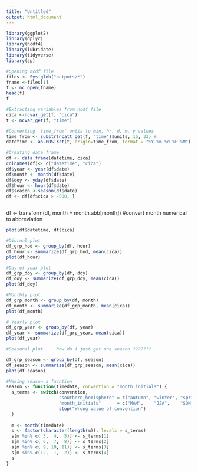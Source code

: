 ```yaml
---
title: "Untitled"
output: html_document
---
```

```r
library(ggplot2)
library(dplyr)
library(ncdf4)
library(lubridate)
library(tidyverse)
library(sp)
```

```r
#Opening ncdf file
files <- Sys.glob("outputs/*")
fname <-files[1]
f <- nc_open(fname)
head(f)
f

#Extracting variables from ncdf file
cica <-ncvar_get(f, "cica")
t <- ncvar_get(f, "time")

#Converting 'time_from' untis to min, hr, d, m, y values
time_from <- substr(ncatt_get(f, "time")$units, 15, 33) #
datetime <- as.POSIXct(t, origin=time_from, format = "%Y-%m-%d %H:%M")

#Creating data frame 
df <- data.frame(datetime, cica)
colnames(df)<- c("datetime", "cica")
df$year <- year(df$date)
df$month <- month(df$date)
df$doy <- yday(df$date)
df$hour <- hour(df$date)
df$season <-season(df$date)
df <- df[df$cica > -500, ]



```

df <- transform(df, month = month.abb[month]) #convert month numerical to abbreviation

```r
plot(df$datetime, df$cica)
```

```r
#Diurnal plot
df_grp_hod <- group_by(df, hour) 
df_hour <- summarize(df_grp_hod, mean(cica)) 
plot(df_hour)
```

```r
#Day of year plot
df_grp_doy <- group_by(df, doy) 
df_doy <- summarize(df_grp_doy, mean(cica)) 
plot(df_doy)
```

```r
#Monthly plot
df_grp_month <- group_by(df, month) 
df_month <- summarize(df_grp_month, mean(cica)) 
plot(df_month)
```



```r
# Yearly plot
df_grp_year <- group_by(df, year) 
df_year <- summarize(df_grp_year, mean(cica)) 
plot(df_year)
```
```r
#Seasonal plot ... how do i just get one season ???????

df_grp_season <- group_by(df, season) 
df_season <- summarize(df_grp_season, mean(cica)) 
plot(df_season)
```



```r
#Making season a fucntion
season <- function(timedate, convention = "month_initials") {
  s_terms <- switch(convention, 
                    "southern_hemisphere" = c("autumn", "winter", "spring", "summer"),
                    "month_initials"      = c("MAM",    "JJA",    "SON",    "DJF"),
                    stop("Wrong value of convention")
  )
  
  m <- month(timedate)
  s <- factor(character(length(m)), levels = s_terms)
  s[m %in% c( 3,  4,  5)] <- s_terms[1]
  s[m %in% c( 6,  7,  8)] <- s_terms[2]
  s[m %in% c( 9, 10, 11)] <- s_terms[3]
  s[m %in% c(12,  1,  2)] <- s_terms[4]
  s
}
```

